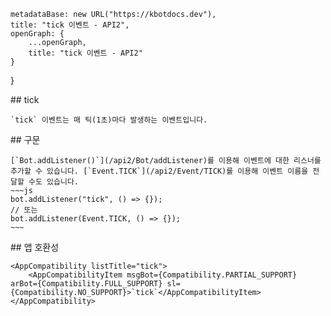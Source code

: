 
    metadataBase: new URL("https://kbotdocs.dev"),
    title: "tick 이벤트 - API2",
    openGraph: {
        ...openGraph,
        title: "tick 이벤트 - API2"
    }
}

<Section>
    ## tick

    `tick` 이벤트는 매 틱(1초)마다 발생하는 이벤트입니다.
</Section>
<Section>
    ## 구문

    [`Bot.addListener()`](/api2/Bot/addListener)를 이용해 이벤트에 대한 리스너를 추가할 수 있습니다. [`Event.TICK`](/api2/Event/TICK)를 이용해 이벤트 이름을 전달할 수도 있습니다.
    ~~~js
    bot.addListener("tick", () => {});
    // 또는
    bot.addListener(Event.TICK, () => {});
    ~~~
</Section>
<Section>
    ## 앱 호환성

    <AppCompatibility listTitle="tick">
        <AppCompatibilityItem msgBot={Compatibility.PARTIAL_SUPPORT} arBot={Compatibility.FULL_SUPPORT} sl={Compatibility.NO_SUPPORT}>`tick`</AppCompatibilityItem>
    </AppCompatibility>
</Section>